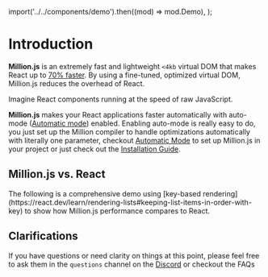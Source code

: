 
  import('../../components/demo').then((mod) => mod.Demo),
);

# Introduction

**Million.js** is an extremely fast and lightweight `<4kb` virtual DOM that makes React up to [70% faster](https://krausest.github.io/js-framework-benchmark/current.html). By using a fine-tuned, optimized virtual DOM, Million.js reduces the overhead of React.

Imagine React components running at the speed of raw JavaScript.

**Million.js** makes your React applications faster automatically with auto-mode ([Automatic mode](/docs/automatic)) enabled. Enabling auto-mode is really easy to do, you just set up the Million compiler to handle optimizations
automatically with literally one parameter, checkout [Automatic Mode](/docs/install#configure-it-yourself) to set up Million.js in your project or just check out the [Installation Guide](/docs/install).

## Million.js vs. React

<Callout type="info">
  The following is a comprehensive demo using [key-based
  rendering](https://react.dev/learn/rendering-lists#keeping-list-items-in-order-with-key)
  to show how Million.js performance compares to React.
</Callout>

<br />

<Demo />

## Clarifications

If you have questions or need clarity on things at this point, please feel free to ask them in the `questions` channel on the [Discord](https://discord.gg/7ZAGgTQVTE) or checkout the <Link href="/faq">FAQs</Link>
